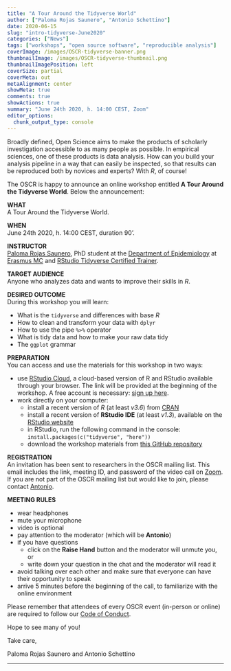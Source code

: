 ```yaml
---
title: "A Tour Around the Tidyverse World"
author: ["Paloma Rojas Saunero", "Antonio Schettino"]
date: 2020-06-15
slug: "intro-tidyverse-June2020"
categories: ["News"]
tags: ["workshops", "open source software", "reproducible analysis"]
coverImage: /images/OSCR-tidyverse-banner.png
thumbnailImage: /images/OSCR-tidyverse-thumbnail.png
thumbnailImagePosition: left
coverSize: partial
coverMeta: out
metaAlignment: center
showMeta: true
comments: true
showActions: true
summary: "June 24th 2020, h. 14:00 CEST, Zoom"
editor_options: 
  chunk_output_type: console
---
```


Broadly defined, Open Science aims to make the products of scholarly investigation accessible to as many people as possible. In empirical sciences, one of these products is data analysis. How can you build your analysis pipeline in a way that can easily be inspected, so that results can be reproduced both by novices and experts? With *R*, of course!
   
The OSCR is happy to announce an online workshop entitled **A Tour Around the Tidyverse World**. Below the announcement:

**WHAT**   
A Tour Around the Tidyverse World.

**WHEN**   
June 24th 2020, h. 14:00 CEST, duration 90'.

**INSTRUCTOR**   
[Paloma Rojas Saunero](https://www.openscience-rotterdam.com/2019/11/rojassaunero/), PhD student at the [Department of Epidemiology](http://www.erasmus-epidemiology.nl/) at [Erasmus MC](https://www.erasmusmc.nl/en) and [RStudio Tidyverse Certified Trainer](https://education.rstudio.com/trainers/people/rojas-saunero+paloma/).

**TARGET AUDIENCE**   
Anyone who analyzes data and wants to improve their skills in *R*.

**DESIRED OUTCOME**   
During this workshop you will learn:  
   
* What is the `tidyverse` and differences with base *R*
* How to clean and transform your data with `dplyr`
* How to use the pipe `%>%` operator
* What is tidy data and how to make your raw data tidy
* The `ggplot` grammar 

**PREPARATION**   
You can access and use the materials for this workshop in two ways:

* use [RStudio Cloud](https://rstudio.cloud/), a cloud-based version of R and RStudio available through your browser. The link will be provided at the beginning of the workshop. A free account is necessary: [sign up here](https://rstudio.cloud/plans/free).
* work directly on your computer:
   - install a recent version of *R* (at least *v3.6*) from [CRAN](https://cran.r-project.org/)
   - install a recent version of **RStudio IDE** (at least *v1.3*), available on the [RStudio website](https://rstudio.com/products/rstudio/download/)
   - in RStudio, run the following command in the console: `install.packages(c("tidyverse", "here"))`
   - download the workshop materials from [this GitHub repository](https://github.com/palolili23/tidyverse_workshop_oscr)

**REGISTRATION**   
An invitation has been sent to researchers in the OSCR mailing list. This email includes the link, meeting ID, and password of the video call on [Zoom](https://zoom.us/). If you are not part of the OSCR mailing list but would like to join, please contact [Antonio](mailto:schettino@eur.nl).

**MEETING RULES**   

* wear headphones
* mute your microphone
* video is optional
* pay attention to the moderator (which will be **Antonio**)
* if you have questions
  * click on the **Raise Hand** button and the moderator will unmute you, or
  * write down your question in the chat and the moderator will read it
* avoid talking over each other and make sure that everyone can have their opportunity to speak
* arrive 5 minutes before the beginning of the call, to familiarize with the online environment

Please remember that attendees of every OSCR event (in-person or online) are required to follow our [Code of Conduct](https://www.openscience-rotterdam.com/coc/).

Hope to see many of you!

Take care,

Paloma Rojas Saunero and Antonio Schettino

***


